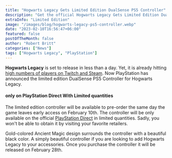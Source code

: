 ```yaml
---
title: "Hogwarts Legacy Gets Limited Edition DualSense PS5 Controller"
description: "Get the official Hogwarts Legacy Gets Limited Edition DualSense PS5 Controller."
extraInfo: "Limited Edition"
image: "/images/blog/hogwarts-legacy-ps5-controller.webp"
date: "2023-02-10T16:56:47+06:00"
featured: false
postOfTheMonth: false
author: "Robert Britt"
categories: ["News"]
tags: ["Hogwarts Legacy", "PlayStation"]
---
```


**Hogwarts Legacy** is set to release in less than a day. Yet, it is already hitting [high numbers of players on Twitch and Steam](https://www.maddgamer.com/blog/hogwarts-legacy-hits-big-numbers-on-twitch-and-steam). Now PlayStation has announced the limited edition DualSense PS5 Controller for Hogwarts Legacy.

#### only on PlayStation Direct With Limited quantities

The limited edition controller will be available to pre-order the same day the game leaves early access on February 10th. The controller will be only available on the official [PlayStation Direct](https://direct.playstation.com/en-us/) in limited quantities. Sadly, you won't be able to obtain it by visiting your favorite retailers.

Gold-colored Ancient Magic design surrounds the controller with a beautiful black color. A simply beautiful controller if you are looking to add Hogwarts Legacy to your accessories. Once you purchase the controller it will be released on February 28th.
